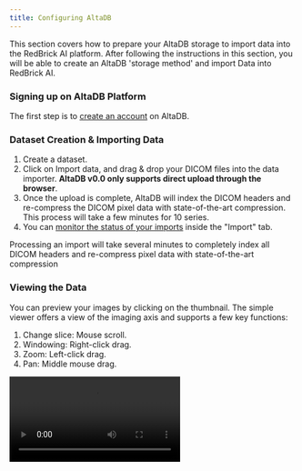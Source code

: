 ```yaml
---
title: Configuring AltaDB
---
```


This section covers how to prepare your AltaDB storage to import data into the RedBrick AI platform. After following the instructions in this section, you will be able to create an AltaDB 'storage method' and import Data into RedBrick AI.&#x20;

### Signing up on AltaDB Platform <a href="./#signing-up-for-google-cloud-platform" id="signing-up-for-google-cloud-platform"></a>

The first step is to [create an account](https://docs.altadb.com/altadb) on AltaDB.

### Dataset Creation & Importing Data&#x20;

1. Create a dataset.
2. Click on Import data, and drag & drop your DICOM files into the data importer. **AltaDB v0.0 only supports direct upload through the browser**.
3. Once the upload is complete, AltaDB will index the DICOM headers and re-compress the DICOM pixel data with state-of-the-art compression. This process will take a few minutes for 10 series.
4. You can [monitor the status of your imports](https://share.redbrickai.com/PTBs1H5P) inside the "Import" tab.

<Note>
  Processing an import will take several minutes to completely index all DICOM
  headers and re-compress pixel data with state-of-the-art compression
</Note>

### Viewing the Data

You can preview your images by clicking on the thumbnail. The simple viewer offers a view of the imaging axis and supports a few key functions:

1. Change slice: Mouse scroll.
2. Windowing: Right-click drag.
3. Zoom: Left-click drag.
4. Pan: Middle mouse drag.

<Frame>
  <video
    controls
    loop
    mute
    className="w-full aspect-video"
    src="https://media.cleanshot.cloud/media/72209/QDUgPppw9XS8Z3cWpx7QdnamheQXf3pgrapdh5Cr.mp4?Expires=1738163403&Signature=ECkLwMJT69ULVCD~Zx0xsb6ts4~LG63iipc0Qx-MuxnXCRu9-gMwtyGLt8uXQHFTWWWWFRgJAdp2wqVF2TMlzgT6MkMeCuzPKKPJnWrqDc7~e5OhVi5FcPqdFVcUDsGrzoiq3WOgNGKiFP-c-n7PQ7bB4pLfaHcusxNmREGuZ8jNyfmfuuBP~E50zDlJrM91FhP7pwRfd-ONPiu8wEQnIXXTJmKWcTcroiBIkuAItmADltmb8HoTUkFIsePZAP8-6bwfnySCuid2mlR3JDX2kW884ConU4wjZEOFZkVp5jvPEDpiTJJQN1YrV1jYnELIsbCvtn0VbXSiEkbNSo1WQA__&Key-Pair-Id=K269JMAT9ZF4GZ"
  />
</Frame>

## Integrating with RedBrick AI

### Create API key on AltaDB

To Create a new API key, Go to API keys in the left menu sidebar and click on "New API key" button on the top right corner. Once created, note down the "access" and "secret" keys.

<Frame>
  <img src="/assets/images/importing-data/import-cloud-data/altadb-api-key.png" alt="" />
</Frame>

### Download the JSON from AltaDB

In your AltaDB dataset, select the series you want to import into RedBrick AI and click on the "Download RedBrick AI JSON button".

<Frame>
  <video
    controls
    loop
    mute
    className="w-full aspect-video"
    src="https://media.cleanshot.cloud/media/72209/NyKzhFL4sO46Zi0a3okXZ6WrBILxlxdzri7GGDwg.mp4?Expires=1738163662&Signature=UwfDsLyGF5o5Unwu9mzSvFJQV6zpXwFElpxGyaNksg3ySq6Jue~ca~cMxFRYouRdiOGS1j2m~8foe-O~TIks7jyiJbBcKRz8YglCoDaoP1BYXQeAXqOAx-59yD19WGXxMAnqjdFjHN0LWJyp8XsiyGSKoYjxVwZNJ3YimS75j9BwKsSzsB1RwfdWikGiS~momkURJ6JqwdwuGJGhR-sOsC7vTGEXxxVCFdnLlAAstQ2mIY93zhBp-TrDFC9JsvI-EcvD5V7XvTgf4pIR11d2og4YGycyx~9XevHBzJ6uCH25ZIR5u2HiTy-NnWgBNSPMdew~ik9fM4xNzo13PXhmnA__&Key-Pair-Id=K269JMAT9ZF4GZ"
  />
</Frame>

### Create AltaDB storage method on RedBrick AI

Next step is to create an AltaDB storage method in your RedBrick AI account. You will need your AltaDB Access and Secret keys to setup this storage method.

<Frame>
  <img
    src="/assets/images/importing-data/import-cloud-data/new-storage.png"
    alt=""
  />
</Frame>

### Importing Data into RedBrick AI

To import data into RedBrick AI, Upload the JSON file you downloaded from AltaDB and Select AltaDB from the dropdown in the external storage method.

<Frame>
  <img src="/assets/images/importing-data/import-cloud-data/upload-data.webp" alt="" />
</Frame>
